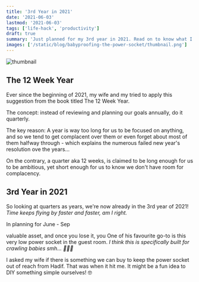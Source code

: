 ```yaml
---
title: '3rd Year in 2021'
date: '2021-06-03'
lastmod: '2021-06-03'
tags: ['life-hack', 'productivity']
draft: true
summary: 'Just planned for my 3rd year in 2021. Read on to know what I mean.'
images: ['/static/blog/babyproofing-the-power-socket/thumbnail.png']
---
```


![thumbnail](/static/blog/babyproofing-the-power-socket/thumbnail.png)

## The 12 Week Year

Ever since the beginning of 2021, my wife and my tried to apply this suggestion from the book titled The 12 Week Year.

The concept: instead of reviewing and planning our goals annually, do it quarterly.

The key reason: A year is way too long for us to be focused on anything, and so we tend to get complacent over them or even forget about most of them halfway through - which explains the numerous failed new year's resolution ove the years...

On the contrary, a quarter aka 12 weeks, is claimed to be long enough for us to be ambitious, yet short enough for us to know we don't have room for complacency.

## 3rd Year in 2021

So looking at quarters as years, we're now already in the 3rd year of 2021! _Time keeps flying by faster and faster, am I right._

In planning for June - Sep

valuable asset, and once you lose it, you
One of his favourite go-to is this very low power socket in the guest room. _I think this is specifically built for crawling babies smh... 🤦🏽‍♂️_

I asked my wife if there is something we can buy to keep the power socket out of reach from Hadif. That was when it hit me. It might be a fun idea to DIY something simple ourselves! 🤓
